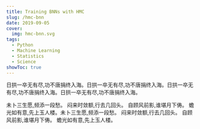 ```yaml
---
title: Training BNNs with HMC
slug: /hmc-bnn
date: 2019-09-05
cover:
  img: hmc-bnn.svg
tags:
  - Python
  - Machine Learning
  - Statistics
  - Science
showToc: true
---
```


日拱一卒无有尽,功不唐捐终入海。日拱一卒无有尽,功不唐捐终入海。日拱一卒无有尽,功不唐捐终入海。日拱一卒无有尽,功不唐捐终入海。

未卜三生愿,频添一段愁。 闷来时敛额,行去几回头。 自顾风前影,谁堪月下俦。 蟾光如有意,先上玉人楼。未卜三生愿,频添一段愁。 闷来时敛额,行去几回头。 自顾风前影,谁堪月下俦。 蟾光如有意,先上玉人楼。
